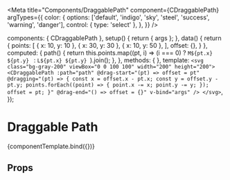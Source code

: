 
<Meta
  title="Components/DraggablePath"
  component={CDraggablePath}
  argTypes={{
    color: {
      options: ['default', 'indigo', 'sky', 'steel', 'success', 'warning', 'danger'],
      control: { type: 'select' },
    },
  }}
/>

<!--- Component template -->

  components: { CDraggablePath },
  setup() {
    return { args };
  },
  data() {
    return {
      points: [
        { x: 10, y: 10 },
        { x: 30, y: 30 },
        { x: 10, y: 50 },
      ],
      offset: {},
    }
  },
  computed: {
    path() {
      return this.points.map((pt, i) => (i === 0) ? `M${pt.x} ${pt.y} ` : `L${pt.x} ${pt.y} `).join();
    },
  },
  methods: {
  },
  template: `<svg class="bg-gray-200" viewBox="0 0 100 100" width="200" height="200">
  <CDraggablePath
    :path="path"
    @drag-start="(pt) => offset = pt"
    @dragging="(pt) => {
      const x = offset.x - pt.x;
      const y = offset.y - pt.y;
      points.forEach((point) => {
        point.x -= x;
        point.y -= y;
      });
      offset = pt;
    }"
    @drag-end="() => offset = {}"
    v-bind="args"
  />
</svg>`,
});

<!--- Component documentation -->

# Draggable Path

<Canvas withSource='open'>
  <Story name="Overview"
        args={{
        }}>
    {componentTemplate.bind({})}
  </Story>
</Canvas>

## Props
<ArgsTable story="Overview" />
